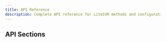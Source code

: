 ```yaml
---
title: API Reference
description: Complete API reference for LiteSVM methods and configuration options
---
```



## API Sections

<Cards>
  <Card
    title="Quick Reference"
    description="Quick reference table and getting started guide"
    href="/docs/api-reference/quick-reference"
  />
  <Card
    title="Account Management"
    description="Methods for managing accounts, balances, and rent"
    href="/docs/api-reference/account-management"
  />
  <Card
    title="Transactions"
    description="Execute and simulate transactions"
    href="/docs/api-reference/transactions"
  />
  <Card
    title="Configuration"
    description="Builder pattern methods for configuring LiteSVM"
    href="/docs/api-reference/configuration"
  />
  <Card
    title="Time & Sysvars"
    description="Manipulate time and system variables"
    href="/docs/api-reference/time-and-sysvars"
  />
</Cards>
